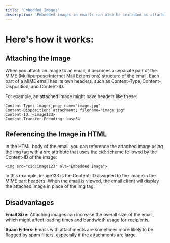 ```yaml
---
title: 'Embedded Images'
description: 'Embedded images in emails can also be included as attachments rather than being directly encoded in the HTML body. This approach involves attaching the image to the email and then referencing it within the HTML content using a Content-ID (CID)'
---
```



# Here's how it works:

## Attaching the Image 
When you attach an image to an email, it becomes a separate part of the MIME (Multipurpose Internet Mail Extensions) structure of the email. Each part of a MIME email has its own headers, such as Content-Type, Content-Disposition, and Content-ID.

For example, an attached image might have headers like these:

~~~
Content-Type: image/jpeg; name="image.jpg"
Content-Disposition: attachment; filename="image.jpg"
Content-ID: <image123>
Content-Transfer-Encoding: base64
~~~

## Referencing the Image in HTML

In the HTML body of the email, you can reference the attached image using the img tag with a src attribute that uses the cid: scheme followed by the Content-ID of the image:
~~~
<img src="cid:image123" alt="Embedded Image">
~~~

In this example, image123 is the Content-ID assigned to the image in the MIME part headers. When the email is viewed, the email client will display the attached image in place of the img tag.

## Disadvantages
**Email Size:** Attaching images can increase the overall size of the email, which might affect loading times and bandwidth usage for recipients.

**Spam Filters:** Emails with attachments are sometimes more likely to be flagged by spam filters, especially if the attachments are large.